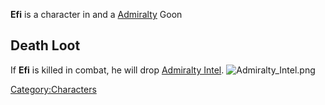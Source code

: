 {{Character
| race = Human
| location = Havaria - Murder Bay
| faction = admiralty
| title = Goon
}}

{{quote|It's clear that Efi is difficult to get along with. But aren't the most challenging conquests often the most rewarding?|Efi's Compendium Description}}'''Efi''' is a character in {{Gamename}} and a [[Admiralty]] Goon

== Death Loot ==
If '''Efi''' is killed in combat, he will drop [[Admiralty Intel]].
[[File:Admiralty Intel.png|none|thumb]]
<br />
[[Category:Characters]]